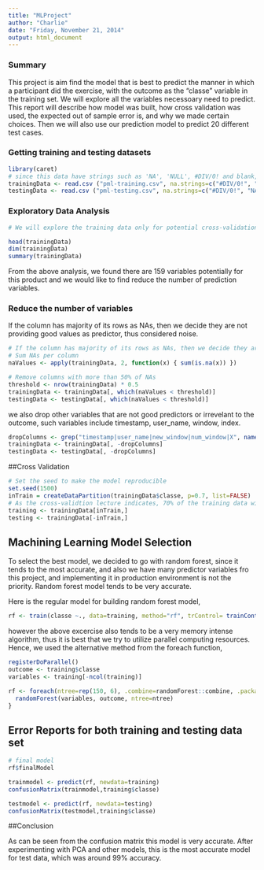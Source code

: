 ```yaml
---
title: "MLProject"
author: "Charlie"
date: "Friday, November 21, 2014"
output: html_document
---
```

### Summary
This project is aim find the model that is best to predict the manner in which a participant did the exercise, with the outcome as the "classe" variable in the training set. We will explore all the variables necessoary need to predict. This report will describe how model was built, how cross validation was used, the expected out of sample error is, and why we made certain choices. Then we will also use our prediction model to predict 20 different test cases. 


### Getting training and testing datasets

```r
library(caret)
# since this data have strings such as 'NA', 'NULL', #DIV/0! and blank, so we will assign all of them as "NA"
trainingData <- read.csv ("pml-training.csv", na.strings=c("#DIV/0!", "NA","","NULL"))
testingData <- read.csv ("pml-testing.csv", na.strings=c("#DIV/0!", "NA","","NULL"))

```

### Exploratory Data Analysis

```r
# We will explore the training data only for potential cross-validation

head(trainingData)
dim(trainingData)
summary(trainingData)
```

From the above analysis, we found there are 159 variables potentially for this product and we would like to find reduce the number of prediction variables.

### Reduce the number of variables

If the column has majority of its rows as NAs, then we decide they are not providing good values as predictor, thus considered noise.

```r
# If the column has majority of its rows as NAs, then we decide they are not providing good values as predictor, thus considered noise.
# Sum NAs per column
naValues <- apply(trainingData, 2, function(x) { sum(is.na(x)) })

# Remove columns with more than 50% of NAs
threshold <- nrow(trainingData) * 0.5
trainingData <- trainingData[, which(naValues < threshold)]
testingData <- testingData[, which(naValues < threshold)]
```

we also drop other variables that are not good predictors or irrevelant to the outcome, such variables include timestamp, user_name, window, index.

```r
dropColumns <- grep("timestamp|user_name|new_window|num_window|X", names(trainingData))
trainingData <- trainingData[, -dropColumns]
testingData <- testingData[, -dropColumns]
```

##Cross Validation 

```r
# Set the seed to make the model reproducible
set.seed(1500)
inTrain = createDataPartition(trainingData$classe, p=0.7, list=FALSE)
# As the cross-validtion lecture indicates, 70% of the training data will be used to train the model
training <- trainingData[inTrain,]
testing <- trainingData[-inTrain,]
```

## Machining Learning Model Selection
To select the best model, we decided to go with random forest, since it tends to the most accurate, and also we have many predictor variables fro this project, and implementing it in production environment is not the priority. Random forest model tends to be very accurate.
 
Here is the regular model for building random forest model, 
```r
rf <- train(classe ~., data=training, method="rf", trControl= trainControl(method="cv", number=10))
```

however the above excercise also tends to be a very memory intense algorithm, thus it is best that we try to utilize parallel computing resources. Hence, we used the alternative method from the foreach function,

```r
registerDoParallel()
outcome <- training$classe
variables <- training[-ncol(training)]

rf <- foreach(ntree=rep(150, 6), .combine=randomForest::combine, .packages='randomForest') %dopar% {
  randomForest(variables, outcome, ntree=ntree) 
}
```


## Error Reports for both training and testing data set
```r
# final model
rf$finalModel
```


```r

trainmodel <- predict(rf, newdata=training)
confusionMatrix(trainmodel,training$classe)

testmodel <- predict(rf, newdata=testing)
confusionMatrix(testmodel,training$classe)
```

##Conclusion

As can be seen from the confusion matrix this model is very accurate. After experimenting with PCA and other models, this is the most accurate model for test data, which was around 99% accuracy.

